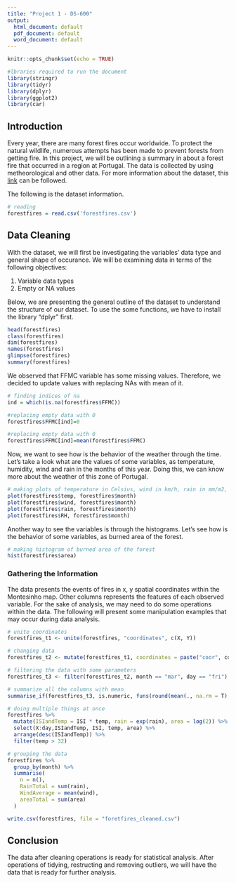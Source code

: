 ```yaml
---
title: "Project 1 - DS-600"
output:
  html_document: default
  pdf_document: default
  word_document: default
---
```


```r
knitr::opts_chunk$set(echo = TRUE)

#lbraries required to run the document
library(stringr)
library(tidyr)
library(dplyr)
library(ggplot2)
library(car)
```

## Introduction

Every year, there are many forest fires occur worldwide. To protect the natural wildlife, numerous attempts has been made to prevent forests from getting fire. In this project, we will be outlining a summary in about a forest fire that occurred in a region at Portugal. The data is collected by using metheorological and other data. For more information about the dataset, this [link](http://www3.dsi.uminho.pt/pcortez/forestfires/forestfires-names.txt) can be followed.

The following is the dataset information.

```r
# reading 
forestfires = read.csv('forestfires.csv')
```

## Data Cleaning

With the dataset, we will first be investigating the variables' data type and general shape of occurance. We will be examining data in terms of the following objectives:

1. Variable data types
2. Empty or NA values

Below, we are presenting the general outline of the dataset to understand the structure of our dataset. To use the some functions, we have to install the library "dplyr" first.

```r
head(forestfires)
class(forestfires)
dim(forestfires)
names(forestfires)
glimpse(forestfires)
summary(forestfires)
```

We observed that FFMC variable has some missing values. Therefore, we decided to update values with replacing NAs with mean of it.

```r
# finding indices of na
ind = which(is.na(forestfires$FFMC))

#replacing empty data with 0
forestfires$FFMC[ind]=0

#replacing empty data with 0
forestfires$FFMC[ind]=mean(forestfires$FFMC)
```

Now, we want to see how is the behavior of the weather through the time. Let's take a look what are the values of some variables, as temperature, humidity, wind and rain in the months of this year. Doing this, we can know more about the weather of this zone of Portugal.
```r
# making plots of temperature in Celsius, wind in km/h, rain in mm/m2, and humidty (RH) in % 
plot(forestfires$temp, forestfires$month)
plot(forestfires$wind, forestfires$month)
plot(forestfires$rain, forestfires$month)
plot(forestfires$RH, forestfires$month) 
```

Another way to see the variables is through the histograms. Let's see how is the behavior of some variables, as burned area of the forest.

```r
# making histogram of burned area of the forest
hist(forestfires$area)
```

### Gathering the Information

The data presents the events of fires in x, y spatial coordinates within the Montesinho map. Other columns represents the features of each observed variable. For the sake of analysis, we may need to do some operations within the data. The following will present some manipulation examples that may occur during data analysis.

```r
# unite coordinates
forestfires_t1 <- unite(forestfires, "coordinates", c(X, Y))

# changing data
forestfires_t2 <- mutate(forestfires_t1, coordinates = paste("coor", coordinates, sep = "_"))

# filtering the data with some parameters
forestfires_t3 <- filter(forestfires_t2, month == "mar", day == "fri")

# summarize all the columns with mean
summarise_if(forestfires_t3, is.numeric, funs(round(mean(., na.rm = T), 2)))

# doing multiple things at once
forestfires %>% 
  mutate(ISIandTemp = ISI * temp, rain = exp(rain), area = log(2)) %>% 
  select(X:day,ISIandTemp, ISI, temp, area) %>%
  arrange(desc(ISIandTemp)) %>%
  filter(temp > 32)

# grouping the data
forestfires %>%
  group_by(month) %>%
  summarise(
    n = n(),
    RainTotal = sum(rain),
    WindAverage = mean(wind),
    areaTotal = sum(area)
  )

write.csv(forestfires, file = "foretfires_cleaned.csv")
```

## Conclusion
The data after cleaning operations is ready for statistical analysis. After operations of tidying, restructing and removing outliers, we will have the data that is ready for further analysis.


